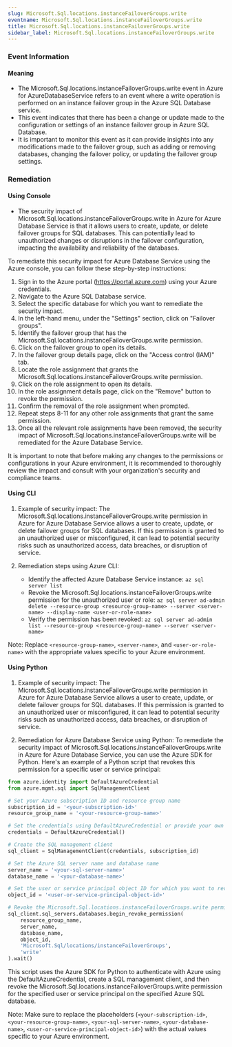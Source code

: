 ```yaml
--- 
slug: Microsoft.Sql.locations.instanceFailoverGroups.write
eventname: Microsoft.Sql.locations.instanceFailoverGroups.write
title: Microsoft.Sql.locations.instanceFailoverGroups.write
sidebar_label: Microsoft.Sql.locations.instanceFailoverGroups.write
---
```

                       
### Event Information

#### Meaning

- The Microsoft.Sql.locations.instanceFailoverGroups.write event in Azure for AzureDatabaseService refers to an event where a write operation is performed on an instance failover group in the Azure SQL Database service.
- This event indicates that there has been a change or update made to the configuration or settings of an instance failover group in Azure SQL Database.
- It is important to monitor this event as it can provide insights into any modifications made to the failover group, such as adding or removing databases, changing the failover policy, or updating the failover group settings.

### Remediation

#### Using Console

- The security impact of Microsoft.Sql.locations.instanceFailoverGroups.write in Azure for Azure Database Service is that it allows users to create, update, or delete failover groups for SQL databases. This can potentially lead to unauthorized changes or disruptions in the failover configuration, impacting the availability and reliability of the databases.

To remediate this security impact for Azure Database Service using the Azure console, you can follow these step-by-step instructions:

1. Sign in to the Azure portal (https://portal.azure.com) using your Azure credentials.
2. Navigate to the Azure SQL Database service.
3. Select the specific database for which you want to remediate the security impact.
4. In the left-hand menu, under the "Settings" section, click on "Failover groups".
5. Identify the failover group that has the Microsoft.Sql.locations.instanceFailoverGroups.write permission.
6. Click on the failover group to open its details.
7. In the failover group details page, click on the "Access control (IAM)" tab.
8. Locate the role assignment that grants the Microsoft.Sql.locations.instanceFailoverGroups.write permission.
9. Click on the role assignment to open its details.
10. In the role assignment details page, click on the "Remove" button to revoke the permission.
11. Confirm the removal of the role assignment when prompted.
12. Repeat steps 8-11 for any other role assignments that grant the same permission.
13. Once all the relevant role assignments have been removed, the security impact of Microsoft.Sql.locations.instanceFailoverGroups.write will be remediated for the Azure Database Service.

It is important to note that before making any changes to the permissions or configurations in your Azure environment, it is recommended to thoroughly review the impact and consult with your organization's security and compliance teams.

#### Using CLI

1. Example of security impact: The Microsoft.Sql.locations.instanceFailoverGroups.write permission in Azure for Azure Database Service allows a user to create, update, or delete failover groups for SQL databases. If this permission is granted to an unauthorized user or misconfigured, it can lead to potential security risks such as unauthorized access, data breaches, or disruption of service.

2. Remediation steps using Azure CLI:
   - Identify the affected Azure Database Service instance: `az sql server list`
   - Revoke the Microsoft.Sql.locations.instanceFailoverGroups.write permission for the unauthorized user or role: `az sql server ad-admin delete --resource-group <resource-group-name> --server <server-name> --display-name <user-or-role-name>`
   - Verify the permission has been revoked: `az sql server ad-admin list --resource-group <resource-group-name> --server <server-name>`

Note: Replace `<resource-group-name>`, `<server-name>`, and `<user-or-role-name>` with the appropriate values specific to your Azure environment.

#### Using Python

1. Example of security impact: The Microsoft.Sql.locations.instanceFailoverGroups.write permission in Azure for Azure Database Service allows a user to create, update, or delete failover groups for SQL databases. If this permission is granted to an unauthorized user or misconfigured, it can lead to potential security risks such as unauthorized access, data breaches, or disruption of service.

2. Remediation for Azure Database Service using Python:
To remediate the security impact of Microsoft.Sql.locations.instanceFailoverGroups.write in Azure for Azure Database Service, you can use the Azure SDK for Python. Here's an example of a Python script that revokes this permission for a specific user or service principal:

```python
from azure.identity import DefaultAzureCredential
from azure.mgmt.sql import SqlManagementClient

# Set your Azure subscription ID and resource group name
subscription_id = '<your-subscription-id>'
resource_group_name = '<your-resource-group-name>'

# Set the credentials using DefaultAzureCredential or provide your own credentials
credentials = DefaultAzureCredential()

# Create the SQL management client
sql_client = SqlManagementClient(credentials, subscription_id)

# Set the Azure SQL server name and database name
server_name = '<your-sql-server-name>'
database_name = '<your-database-name>'

# Set the user or service principal object ID for which you want to revoke the permission
object_id = '<user-or-service-principal-object-id>'

# Revoke the Microsoft.Sql.locations.instanceFailoverGroups.write permission
sql_client.sql_servers.databases.begin_revoke_permission(
    resource_group_name,
    server_name,
    database_name,
    object_id,
    'Microsoft.Sql/locations/instanceFailoverGroups',
    'write'
).wait()
```

This script uses the Azure SDK for Python to authenticate with Azure using the DefaultAzureCredential, create a SQL management client, and then revoke the Microsoft.Sql.locations.instanceFailoverGroups.write permission for the specified user or service principal on the specified Azure SQL database.

Note: Make sure to replace the placeholders (`<your-subscription-id>`, `<your-resource-group-name>`, `<your-sql-server-name>`, `<your-database-name>`, `<user-or-service-principal-object-id>`) with the actual values specific to your Azure environment.


 